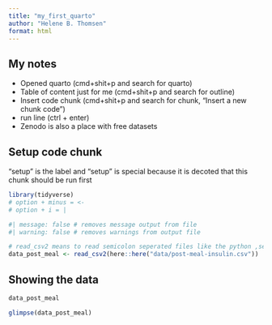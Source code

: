```yaml
---
title: "my_first_quarto"
author: "Helene B. Thomsen"
format: html
---
```

## My notes
- Opened quarto (cmd+shit+p and search for quarto)
- Table of content just for me (cmd+shit+p and search for outline)
- Insert code chunk (cmd+shit+p and search for chunk, "Insert a new chunk code")
- run line (ctrl + enter)
- Zenodo is also a place with free datasets

## Setup code chunk
"setup" is the label and "setup" is special because it is decoted that this chunk should be run first
```r
library(tidyverse)
# option + minus = <-
# option + i = |

#| message: false # removes message output from file
#| warning: false # removes warnings from output file

# read_csv2 means to read semicolon seperated files like the python ,sep=;
data_post_meal <- read_csv2(here::here("data/post-meal-insulin.csv"))


```


## Showing the data
```r
data_post_meal
```

```r
glimpse(data_post_meal)
```

